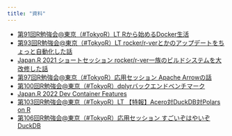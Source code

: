 ```yaml
---
title: "資料"
---
```


- [第91回R勉強会@東京（#TokyoR）LT Rから始めるDocker生活](./tokyor_91lt/docker.html)
- [第93回R勉強会@東京（#TokyoR）LT rocker/r-verとかのアップデートをちょっと自動化した話](./tokyor_93lt/rocker.html)
- [Japan.R 2021 ショートセッション rocker/r-ver一族のビルドシステムを大改修した話](./japanr2021lt/rocker.html)
- [第97回R勉強会@東京（#TokyoR）応用セッション Apache Arrowの話](./tokyor_97/index.html)
- [第100回R勉強会@東京（#TokyoR）dplyrバックエンドベンチマーク](./tokyor_100/index.html)
- [Japan.R 2022 Dev Container Features](./japanr2022lt/index.html)
- [第103回R勉強会@東京（#TokyoR）LT 【特報】Acero対DuckDB対Polars on R](./tokyor_103lt/index.html)
- [第106回R勉強会@東京（#TokyoR）応用セッション すごいぞはやいぞDuckDB](./tokyor_106/index.html)
